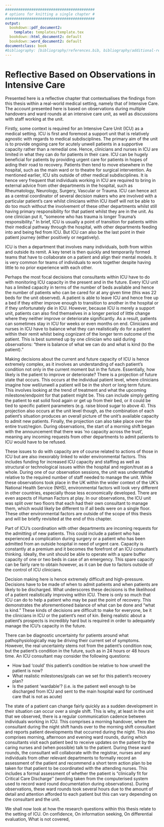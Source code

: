 ```yaml
---
#########################################
# options for knitting a single chapter #
#########################################
output:
  bookdown::pdf_document2:
    template: templates/template.tex
  bookdown::html_document2: default
  bookdown::word_document2: default
documentclass: book
#bibliography: [bibliography/references.bib, bibliography/additional-references.bib]
---
```


# Reflective Based on Observations in Intensive Care {.unnumbered}

```{=tex}
\adjustmtc
\markboth{ICU}{}
```
<!-- For PDF output, include these two LaTeX commands after unnumbered chapter headings, otherwise the mini table of contents and the running header will show the previous chapter -->

Presented here is a reflective chapter that contextualises the findings from this thesis within a real-world medical setting, namely that of Intensive Care. The account presented here is based on observations during multiple handovers and ward rounds at an intensive care unit, as well as discussions with staff working at the unit.

Firstly, some context is required for an Intensive Care Unit (ICU) as a medical setting. ICU is first and foremost a support unit that is relatively agnostic with regards to medical subdisciplines. The primary aim of the unit is to provide ongoing care for acutely unwell patients in a supportive capacity rather than a remedial one. Hence, clinicians and nurses in ICU are limited in what they can do for patients in their care. ICU can be hugely beneficial for patients by providing urgent care for patients in hopes of aiding their road to recovery. Patients then tend to move elsewhere in the hospital, such as the main ward or to theatre for surgical intervention. As mentioned earlier, ICU sits outside of other medical subdisciplines. It is hence very frequent that individuals working in ICU are required to bring in external advice from other departments in the hospital, such as Rheumatology, Neurology, Surgery, Vascular or Trauma. ICU can hence act as a central coordinator of several decision makers who are involved with a particular patient’s care whilst clinicians within ICU itself will not be able to do too much without the involvement of these other departments whilst still having primary responsibility for that patient whilst they are in the unit. As one clinician put it, “someone who has trauma is longer Trauma’s responsibility.” In brief, ICU is usually a point of transition for patients within their medical pathway through the hospital, with other departments feeding into and being fed from ICU. But ICU can also be the last point in their patient journey (either positively or negatively).

ICU is then a department that involves many individuals, both from within and outside its remit. A key tenet is then quickly and temporarily formed teams that have to collaborate on a patient and align their mental models. It is very common for teams of individuals to work together despite having little to no prior experience with each other.

Perhaps the most focal decisions that consultants within ICU have to do with monitoring ICU capacity in the present and in the future. Every ICU unit has a limited capacity in terms of the number of beds available and hence the number of patients who can be cared for at any given time (this was 22 beds for the unit observed). A patient is able to leave ICU and hence free up a bed if they either improve enough to transition to another in the hospital or if they unfortunately die in ICU. However, because ICU is merely a support unit, patients can also find themselves in a longer period of little change where they neither improve or deteriorate significantly. As a result, patients can sometimes stay in ICU for weeks or even months on end. Clinicians and nurses in ICU have to balance what they can realistically do for a patient within their remit whilst being cognizant of the longer term outcome of the patient. This is best summed up by one clinician who said during observations: “there is balance of what we can do and what is kind (to the patient).”

Making decisions about the current and future capacity of ICU is hence extremely complex, as it involves an understanding of each patient’s condition not only in the current moment but in the future. Essentially, how likely is the patient to improve or deteriorate? There is a projection of future state that occurs. This occurs at the individual patient level, where clinicians imagine how well/unwell a patient will be in the short or long term future. This involves looking at the trend of treatment and what the upcoming milestone/endpoint for that patient might be. This can include simply getting the patient to eat solid food again or get up from their bed, or it could be tied to specific patient parameters (e.g. raise blood sugar to above 4). This projection also occurs at the unit level though, as the combination of each patient’s situation produces an overall picture of the unit’s available capacity to admit new patients. Finally, the projection can also take place over the entire trust/region. During observations, the start of a morning shift began with the announcement that there was ‘no capacity across the trust’, meaning any incoming requests from other departments to admit patients to ICU would have to be refused.  

These issues to do with capacity are of course related to actions of those in ICU but are also inexorably linked to wider environmental factors. This includes funding for increased ICU capacity and staffing as well as structural or technological issues within the hospital and region/trust as a whole. During one of our observation sessions, the unit was understaffed relative to the required number of staff needed to manage the unit. While these observations took place in the UK within the wider context of the UK’s National Health Service (NHS), environmental factors will look very different in other countries, especially those less economically developed. There are even aspects of Human Factors at play. In our observations, the ICU unit was split over two floors that each had their own consultant to manage them, which would likely be different to if all beds were on a single floor. These other environmental factors are outside of the scope of this thesis and will be briefly revisited at the end of this chapter.

Part of ICU’s coordination with other departments are incoming requests for the admitting of new patients. This could include a patient who has experienced a complication during surgery or a patient who has been admitted from an outside hospital in need of urgent care. Capacity is constantly at a premium and it becomes the forefront of an ICU consultant’s thinking. Ideally, the unit should be able to operate with a spare buffer capacity of one or two beds in case of an emergency. This spare capacity can be fairly rare to obtain however, as it can be due to factors outside of the control of ICU clinicians.

Decision making here is hence extremely difficult and high-pressure. Decisions have to be made of when to admit patients and when patients are likely to be discharged. What underscores these decisions is the likelihood of a patient realistically improving within ICU. There is only so much that ICU can do to help a patient who may be past the point of recovery. This demonstrates the aforementioned balance of what can be done and “what is kind.” These kinds of decisions are difficult to make for everyone, be it the clinicians in ICU or the patient’s next of kin. Being realistic about a patient’s prospects is incredibly hard but is required in order to adequately manage the ICU’s capacity in the future.

There can be diagnostic uncertainty for patients around what pathophysiologically may be driving their current set of symptoms. However, the real uncertainty stems not from the patient’s condition now, but the patient’s condition in the future, such as in 24 hours or 48 hours time. An ICU consultant may consider the following questions:

* How bad ‘could’ this patient’s condition be relative to how unwell the patient is now?
* What realistic milestones/goals can we set for this patient’s recovery plan?
* Is the patient ‘wardable’? (i.e. is the patient well enough to be discharged from ICU and sent to the main hospital ward for continued care that is not as acute)

The state of a patient can change fairly quickly as a sudden development in their situation can occur over a single shift. This is why, at least in the unit that we observed, there is a regular communication cadence between individuals working in ICU. This comprises a morning handover, where the consultant during the night shift hands over to the morning shift consultant and reports patient developments that occurred during the night. This also comprises morning, afternoon and evening ward rounds, during which consultants visit each patient bed to receive updates on the patient by the caring nurses and (when possible) talk to the patient. During these ward rounds, the consultant will collaborate with the registrar, nurses and any individuals from other relevant departments to formally record an assessment of the patient and recommend a short term action plan to be taken for that patient to be coordinated with the attending nurses. This includes a formal assessment of whether the patient is “clinically fit for Critical Care Discharge'' (wording taken from the computerised system used to record ward round documentation during observations). During observations, these ward rounds took several hours due to the amount of detail and attention afforded to each patient but this can vary depending on the consultant and the unit. 

We shall now look at how the research questions within this thesis relate to the setting of ICU. On confidence,
On information seeking,
On differential evaluation, 
What is not covered,